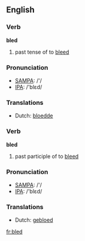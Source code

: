 ==English==

===Verb===
'''bled'''

# past tense of to [[bleed]]

===Pronunciation===
*[[w:SAMPA|SAMPA]]: /'/
*[[w:IPA|IPA]]: /'blεd/

===Translations===
*Dutch: [[bloedde]]

===Verb===
'''bled'''

# past participle of to [[bleed]]

===Pronunciation===
*[[w:SAMPA|SAMPA]]: /'/
*[[w:IPA|IPA]]: /'blεd/

===Translations===
*Dutch: [[gebloed]]

[[fr:bled]]